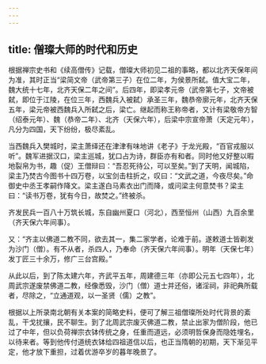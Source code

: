 ```yaml
---
---
---
```

title: 僧璨大师的时代和历史
---




根据禅宗史书和《续高僧传》记载，僧璨大师初见二祖的事略，都以北齐天保年间为准，其时正当“梁简文帝（武帝第三子）在位二年，为侯景所弑。值大宝二年，魏大统十七年，北齐天保二年之间”。后四年，即梁孝元帝（武帝第七子，文帝被弑，即位于江陵，在位三年，西魏兵入被弑）承圣三年，魏恭帝廓元年，北齐天保五年，梁元帝被西魏兵入所弑之后，梁亡。继起而称王称帝者，又计有梁敬帝方智（绍泰元年）、魏（恭帝二年）、北齐（天保六年），后梁中宗宣帝萧（天定元年），凡分为四国，天下纷纷，极尽紊乱。

当西魏兵入樊城时，梁主萧绎还在津津有味地讲《老子》于龙光殿，“百官戎服以听”。魏军进据汉口，梁主巡城，犹口占为诗，群臣亦有和者。同时他又好整以暇地裂帛为书，趣（促）王僧辩曰：“吾忍死待公，可以至矣。”到了天明，闻城陷，梁主乃焚古今图书十四万卷，以宝剑击柱折之，叹曰：“文武之道，今夜尽矣。”命御史中丞王孝嗣作降文。梁主遂白马素衣出门而降，或问梁主何意焚书？梁主曰：“读书万卷，犹有今日，故焚之。”终被杀。

齐发民兵一百八十万筑长城，东自幽州夏口（河北），西至恒州（山西）九百余里（齐天保六年间事）。

又：“齐主以佛道二教不同，欲去其一，集二家学者，论难于前。遂敕道士皆剃发为沙门（僧）。有不从者，杀四人，乃奉命（齐天保六年间事）。明年（天保七年）发丁匠三十余万，修广三台宫殿。”

从此以后，到了陈太建六年，齐武平五年，周建德三年（亦即公元五七四年），北周武宗遂废禁佛道二教，经像悉毁，沙门（僧）道士并还俗，诸淫祠，非祀典所载者，尽除之，“立通道观，以一圣贤（儒）之教”。

根据以上所录南北朝有关本案的简略史料，便可了解三祖僧璨所处时代背景的紊乱，干戈扰攘，民不聊生。到了北周武宗废灭佛道二教，禁止出家为僧阶段，他已过了中年，但以负荷禅宗衣钵传统之身，任重而道远，必须明哲保身而隐姓埋名，以待来者。等到他传付道统衣钵给四祖道信以后，也正当隋朝的初期，天下渐见平定，他才放下重担，过着优游卒岁的暮年晚景了。